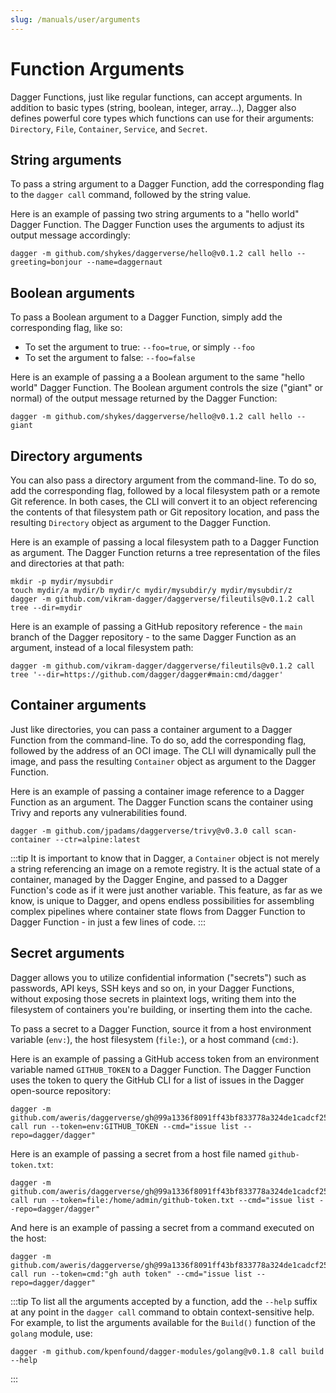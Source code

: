 ```yaml
---
slug: /manuals/user/arguments
---
```


# Function Arguments

Dagger Functions, just like regular functions, can accept arguments. In addition to basic types (string, boolean, integer, array...), Dagger also defines powerful core types which functions can use for their arguments: `Directory`, `File`, `Container`, `Service`, and `Secret`.

## String arguments

To pass a string argument to a Dagger Function, add the corresponding flag to the `dagger call` command, followed by the string value.

Here is an example of passing two string arguments to a "hello world" Dagger Function. The Dagger Function uses the arguments to adjust its output message accordingly:

```shell
dagger -m github.com/shykes/daggerverse/hello@v0.1.2 call hello --greeting=bonjour --name=daggernaut
```

## Boolean arguments

To pass a Boolean argument to a Dagger Function, simply add the corresponding flag, like so:

- To set the argument to true: `--foo=true`, or simply `--foo`
- To set the argument to false: `--foo=false`

Here is an example of passing a a Boolean argument to the same "hello world" Dagger Function. The Boolean argument controls the size ("giant" or normal) of the output message returned by the Dagger Function:

```shell
dagger -m github.com/shykes/daggerverse/hello@v0.1.2 call hello --giant
```

## Directory arguments

You can also pass a directory argument from the command-line. To do so, add the corresponding flag, followed by a local filesystem path or a remote Git reference. In both cases, the CLI will convert it to an object referencing the contents of that filesystem path or Git repository location, and pass the resulting `Directory` object as argument to the Dagger Function.

Here is an example of passing a local filesystem path to a Dagger Function as argument. The Dagger Function returns a tree representation of the files and directories at that path:

```shell
mkdir -p mydir/mysubdir
touch mydir/a mydir/b mydir/c mydir/mysubdir/y mydir/mysubdir/z
dagger -m github.com/vikram-dagger/daggerverse/fileutils@v0.1.2 call tree --dir=mydir
```

Here is an example of passing a GitHub repository reference - the `main` branch of the Dagger repository - to the same Dagger Function as an argument, instead of a local filesystem path:

```shell
dagger -m github.com/vikram-dagger/daggerverse/fileutils@v0.1.2 call tree '--dir=https://github.com/dagger/dagger#main:cmd/dagger'
```

## Container arguments

Just like directories, you can pass a container argument to a Dagger Function from the command-line. To do so, add the corresponding flag, followed by the address of an OCI image. The CLI will dynamically pull the image, and pass the resulting `Container` object as argument to the Dagger Function.

Here is an example of passing a container image reference to a Dagger Function as an argument. The Dagger Function scans the container using Trivy and reports any vulnerabilities found.

```shell
dagger -m github.com/jpadams/daggerverse/trivy@v0.3.0 call scan-container --ctr=alpine:latest
```

:::tip
It is important to know that in Dagger, a `Container` object is not merely a string referencing an image on a remote registry. It is the actual state of a container, managed by the Dagger Engine, and passed to a Dagger Function's code as if it were just another variable. This feature, as far as we know, is unique to Dagger, and opens endless possibilities for assembling complex pipelines where container state flows from Dagger Function to Dagger Function - in just a few lines of code.
:::

## Secret arguments

Dagger allows you to utilize confidential information ("secrets") such as passwords, API keys, SSH keys and so on, in your Dagger Functions, without exposing those secrets in plaintext logs, writing them into the filesystem of containers you're building, or inserting them into the cache.

To pass a secret to a Dagger Function, source it from a host environment variable (`env:`), the host filesystem (`file:`), or a host command (`cmd:`).

Here is an example of passing a GitHub access token from an environment variable named `GITHUB_TOKEN` to a Dagger Function. The Dagger Function uses the token to query the GitHub CLI for a list of issues in the Dagger open-source repository:

```shell
dagger -m github.com/aweris/daggerverse/gh@99a1336f8091ff43bf833778a324de1cadcf25ac call run --token=env:GITHUB_TOKEN --cmd="issue list --repo=dagger/dagger"
```

Here is an example of passing a secret from a host file named `github-token.txt`:

```shell
dagger -m github.com/aweris/daggerverse/gh@99a1336f8091ff43bf833778a324de1cadcf25ac call run --token=file:/home/admin/github-token.txt --cmd="issue list --repo=dagger/dagger"
```

And here is an example of passing a secret from a command executed on the host:

```shell
dagger -m github.com/aweris/daggerverse/gh@99a1336f8091ff43bf833778a324de1cadcf25ac call run --token=cmd:"gh auth token" --cmd="issue list --repo=dagger/dagger"
```

:::tip
To list all the arguments accepted by a function, add the `--help` suffix at any point in the `dagger call` command to obtain context-sensitive help. For example, to list the arguments available for the `Build()` function of the `golang` module, use:

```shell
dagger -m github.com/kpenfound/dagger-modules/golang@v0.1.8 call build --help
```
:::
